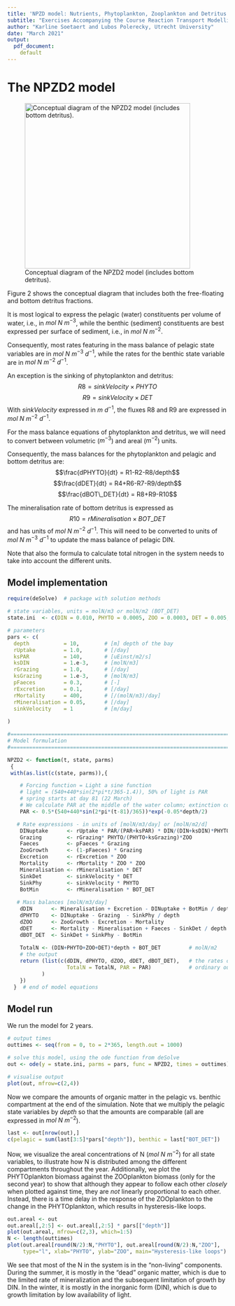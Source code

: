 ```yaml
---
title: 'NPZD model: Nutrients, Phytoplankton, Zooplankton and Detritus in a Marine Bay'
subtitle: "Exercises Accompanying the Course Reaction Transport Modelling in the Hydrosphere"
author: "Karline Soetaert and Lubos Polerecky, Utrecht University"
date: "March 2021"
output: 
  pdf_document:
    default
---
```


# The NPZD2 model

![Conceptual diagram of the NPZD2 model (includes bottom detritus).](NPZD2.png){width=10cm}

Figure 2 shows the conceptual diagram that includes both the free-floating and bottom detritus fractions.

It is most logical to express the pelagic (water) constituents per volume of water, i.e., in $mol~N~m^{-3}$, while the benthic (sediment) constituents are best expressed per surface of sediment, i.e., in  $mol~N~m^{-2}$. 

Consequently, most rates featuring in the mass balance of pelagic state variables are in $mol~N~m^{-3}~d^{-1}$, while the rates for the benthic state variable are in $mol~N~m^{-2}~d^{-1}$. 

An exception is the sinking of phytoplankton and detritus:
$$R8 = sinkVelocity\times PHYTO$$
$$R9 = sinkVelocity\times DET$$
With *sinkVelocity* expressed in $m~d^{-1}$, the fluxes R8 and R9 are expressed in $mol~N~m^{-2}~d^{-1}$. 

For the mass balance equations of phytoplankton and detritus, we will need to convert between volumetric ($m^{-3}$) and areal ($m^{-2}$) units.

Consequently, the mass balances for the phytoplankton and pelagic and bottom detritus are:
$$\frac{dPHYTO}{dt} = R1-R2-R8/depth$$
$$\frac{dDET}{dt} = R4+R6-R7-R9/depth$$
$$\frac{dBOT\_DET}{dt} = R8+R9-R10$$

The mineralisation rate of bottom detritus is expressed as 
$$R10 = rMineralisation\times BOT\_DET$$
and has units of $mol~N~m^{-2}~d^{-1}$. This will need to be converted to units of $mol~N~m^{-3}~d^{-1}$ to update the mass balance of pelagic DIN. 


Note that also the formula to calculate total nitrogen in the system needs to take into account the different units.

## Model implementation

```r
require(deSolve)  # package with solution methods

# state variables, units = molN/m3 or molN/m2 (BOT_DET)
state.ini  <- c(DIN = 0.010, PHYTO = 0.0005, ZOO = 0.0003, DET = 0.005, BOT_DET = 0.005) 

# parameters
pars <- c(
  depth           = 10,        # [m] depth of the bay
  rUptake         = 1.0,       # [/day]
  ksPAR           = 140,       # [uEinst/m2/s]
  ksDIN           = 1.e-3,     # [molN/m3]
  rGrazing        = 1.0,       # [/day]
  ksGrazing       = 1.e-3,     # [molN/m3]
  pFaeces         = 0.3,       # [-]
  rExcretion      = 0.1,       # [/day]
  rMortality      = 400,       # [/(molN/m3)/day]
  rMineralisation = 0.05,      # [/day]
  sinkVelocity    = 1          # [m/day]
     
)

#=============================================================================
# Model formulation
#=============================================================================

NPZD2 <- function(t, state, parms)
 {
 with(as.list(c(state, parms)),{

    # Forcing function = Light a sine function
    # light = (540+440*sin(2*pi*t/365-1.4)), 50% of light is PAR 
    # spring starts at day 81 (22 March)
    # We calculate PAR at the middle of the water column; extinction coefficient=0.05/m
    PAR <- 0.5*(540+440*sin(2*pi*(t-81)/365))*exp(-0.05*depth/2)

   # Rate expressions - in units of [molN/m3/day] or [molN/m2/d]
    DINuptake      <- rUptake * PAR/(PAR+ksPAR) * DIN/(DIN+ksDIN)*PHYTO # molN/m3/d
    Grazing        <- rGrazing* PHYTO/(PHYTO+ksGrazing)*ZOO             # molN/m3/d
    Faeces         <- pFaeces * Grazing                                 # molN/m3/d
    ZooGrowth      <- (1-pFaeces) * Grazing                             # molN/m3/d
    Excretion      <- rExcretion * ZOO                                  # molN/m3/d
    Mortality      <- rMortality * ZOO * ZOO                            # molN/m3/d
    Mineralisation <- rMineralisation * DET                             # molN/m3/d
    SinkDet        <- sinkVelocity * DET                                # molN/m2/d !
    SinkPhy        <- sinkVelocity * PHYTO                              # molN/m2/d !
    BotMin         <- rMineralisation * BOT_DET                         # molN/m2/d !
    
   # Mass balances [molN/m3/day]
    dDIN      <- Mineralisation + Excretion - DINuptake + BotMin / depth  # molN/m3/d
    dPHYTO    <- DINuptake - Grazing  - SinkPhy / depth                   # molN/m3/d
    dZOO      <- ZooGrowth - Excretion - Mortality                        # molN/m3/d
    dDET      <- Mortality - Mineralisation + Faeces - SinkDet / depth    # molN/m3/d
    dBOT_DET  <- SinkDet + SinkPhy - BotMin                               # molN/m2/d !
    
    TotalN <- (DIN+PHYTO+ZOO+DET)*depth + BOT_DET         # molN/m2
    # the output
    return (list(c(dDIN, dPHYTO, dZOO, dDET, dBOT_DET),   # the rates of change
                   TotalN = TotalN, PAR = PAR)            # ordinary output variable
           )
    })
  }  # end of model equations
``` 

## Model run

We run the model for 2 years. 

```r
# output times
outtimes <- seq(from = 0, to = 2*365, length.out = 1000)  

# solve this model, using the ode function from deSolve
out <- ode(y = state.ini, parms = pars, func = NPZD2, times = outtimes)  # solution

# visualise output
plot(out, mfrow=c(2,4))
```

Now we compare the amounts of organic matter in the pelagic vs. benthic compartment at the end of the simulation. Note that we multiply the pelagic state variables by *depth* so that the amounts are comparable (all are expressed in $mol~N~m^{-2}$).
```r
last <- out[nrow(out),]
c(pelagic = sum(last[3:5]*pars["depth"]), benthic = last["BOT_DET"])
```

Now, we visualize the areal concentrations of N ($mol~N~m^{-2}$) for all state variables, to illustrate how N is distributed among the different compartments throughout the year. Additionally, we plot the PHYTOplankton biomass against the ZOOplankton biomass (only for the second year) to show that although they appear to follow each other *closely* when plotted against time, they are *not* linearly proportional to each other. Instead, there is a time delay in the response of the ZOOplankton to the change in the PHYTOplankton, which results in hysteresis-like loops.

```r
out.areal <- out
out.areal[,2:5] <- out.areal[,2:5] * pars[["depth"]]
plot(out.areal, mfrow=c(2,3), which=1:5)
N <- length(outtimes)
plot(out.areal[round(N/2):N,"PHYTO"], out.areal[round(N/2):N,"ZOO"], 
     type="l", xlab="PHYTO", ylab="ZOO", main="Hysteresis-like loops")
```

We see that most of the N in the system is in the "non-living" components. During the summer, it is mostly in the "dead" organic matter, which is due to the limited rate of mineralization and the subsequent limitation of growth by DIN. In the winter, it is mostly in the inorganic form (DIN), which is due to growth limitation by low availability of light.
